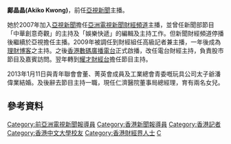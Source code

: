 '''鄺晶晶(Akiko Kwong)'''，前任[[亞視新聞|亞視新聞]]主播。

她於2007年加入[[亞視新聞|亞視新聞]]擔任[[亞洲電視新聞財經頻道|亞洲電視新聞財經頻道]]主播，並曾任新聞部節目「中華創意奇觀」的主持及「娛樂快遞」的編輯及主持工作。但新聞財經頻道停播後繼續於亞視擔任主播。2009年被調任到財經組任高級記者兼主播，一年後成為[[理財博客|理財博客]]之主持。之後[[香港數碼廣播電台|香港數碼廣播電台]]正式啟播，改任電台財經主持，負責股市節目及嘉賓訪問。翌年轉到[[耀才財經台|耀才財經台]]擔任節目主持。

2013年1月11日與青年聯會會董、菁英會成員及工業總會青委嘅玩具公司太子爺潘偉業結婚。及後辭去節目主持一職，現任仁濟醫院董事局總經理，育有兩名女兒。

== 參考資料 ==
{{reflist}}

{{HK-bio-stub}}
{{DEFAULTSORT:KWONG鄺晶晶}}
[[Category:前亞洲電視新聞報導員|Category:前亞洲電視新聞報導員]]
[[Category:香港新聞報導員|Category:香港新聞報導員]]
[[Category:香港記者|Category:香港記者]]
[[Category:香港中文大學校友|Category:香港中文大學校友]]
[[Category:香港財經界人士|Category:香港財經界人士]]
[[Category:鄺姓|C]]